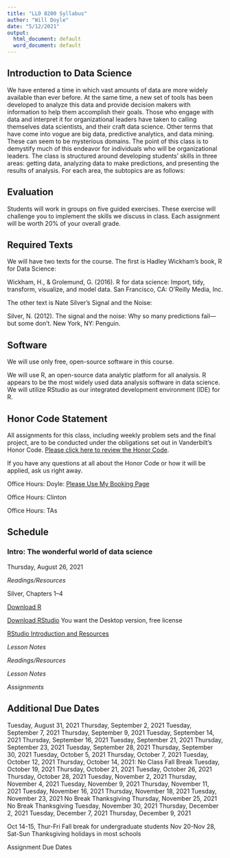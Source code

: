 ```yaml
---
title: "LLO 8200 Syllabus"
author: "Will Doyle"
date: "5/12/2021"
output:
  html_document: default
  word_document: default
---
```


## Introduction to Data Science

We have entered a time in which vast amounts of data are more widely available than ever before. At the same time, a new set of tools has been developed to analyze this data and provide decision makers with information to help them accomplish their goals. Those who engage with data and interpret it for organizational leaders have taken to calling themselves data scientists, and their craft data science. Other terms that have come into vogue are big data, predictive analytics, and data mining. These can seem to be mysterious domains. The point of this class is to demystify much of this endeavor for individuals who will be organizational leaders.
The class is structured around developing students' skills in three areas: getting data, analyzing data to make predictions, and presenting the results of analysis. For each area, the subtopics are as follows:

## Evaluation

Students will work in groups on five guided exercises. These exercise will challenge you to implement the skills we discuss in class. Each assignment will be worth 20% of your overall grade. 

## Required Texts

We will have two texts for the course. The first is Hadley Wickham's book, R for Data Science:

Wickham, H., & Grolemund, G. (2016). R for data science: Import, tidy, transform, visualize, and model data. San Francisco, CA: O'Reilly Media, Inc.

The other text is Nate Silver's Signal and the Noise:

Silver, N. (2012). The signal and the noise: Why so many predictions fail—but some don’t. New York, NY: Penguin.

## Software
 
We will use only free, open-source software in this course.

We will use R, an open-source data analytic platform for all analysis. R appears to be the most widely used data analysis software in data science. We will utilize RStudio as our integrated development environment (IDE) for R.

## Honor Code Statement

All assignments for this class, including weekly problem sets and the final project, are to be conducted under the obligations set out in Vanderbilt's Honor Code. [Please click here to review the Honor Code](https://www.vanderbilt.edu/student_handbook/the-honor-system/).

If you have any questions at all about the Honor Code or how it will be applied, ask us right away.

Office Hours: Doyle: [Please Use My Booking Page](https://outlook.office365.com/owa/calendar/WillDoyle@Vanderbilt365.onmicrosoft.com/bookings/)

Office Hours: Clinton

Office Hours: TAs

## Schedule

### Intro: The wonderful world of data science

Thursday, August 26, 2021

*Readings/Resources*

Silver, Chapters 1–4

[Download R](https://cran.r-project.org/)

[Download RStudio](https://www.rstudio.com/products/rstudio/download/) You want the Desktop version, free license

[RStudio Introduction and Resources](https://education.rstudio.com/learn/beginner/)

*Lesson Notes*

*Readings/Resources*

*Lesson Notes*

*Assignments*

### 

## Additional Due Dates



Tuesday, August 31, 2021
Thursday, September 2, 2021
Tuesday, September 7, 2021
Thursday, September 9, 2021
Tuesday, September 14, 2021
Thursday, September 16, 2021
Tuesday, September 21, 2021
Thursday, September 23, 2021
Tuesday, September 28, 2021
Thursday, September 30, 2021
Tuesday, October 5, 2021
Thursday, October 7, 2021
Tuesday, October 12, 2021
Thursday, October 14, 2021: No Class Fall Break
Tuesday, October 19, 2021
Thursday, October 21, 2021
Tuesday, October 26, 2021
Thursday, October 28, 2021
Tuesday, November 2, 2021
Thursday, November 4, 2021
Tuesday, November 9, 2021
Thursday, November 11, 2021
Tuesday, November 16, 2021
Thursday, November 18, 2021
Tuesday, November 23, 2021 No Break Thanksgiving
Thursday, November 25, 2021 No Break Thanksgiving
Tuesday, November 30, 2021
Thursday, December 2, 2021
Tuesday, December 7, 2021
Thursday, December 9, 2021

Oct 14-15, Thur-Fri	Fall break for undergraduate students
Nov 20-Nov 28, Sat-Sun	Thanksgiving holidays in most schools

Assignment Due Dates 
